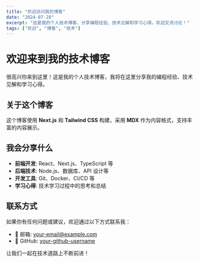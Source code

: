 ```yaml
---
title: "欢迎访问我的博客"
date: "2024-07-28"
excerpt: "这是我的个人技术博客，分享编程经验、技术见解和学习心得。欢迎交流讨论！"
tags: ["欢迎", "博客", "技术"]
---
```


# 欢迎来到我的技术博客

很高兴你来到这里！这是我的个人技术博客，我将在这里分享我的编程经验、技术见解和学习心得。

## 关于这个博客

这个博客使用 **Next.js** 和 **Tailwind CSS** 构建，采用 **MDX** 作为内容格式，支持丰富的内容展示。

## 我会分享什么

- **前端开发**: React、Next.js、TypeScript 等
- **后端技术**: Node.js、数据库、API 设计等
- **开发工具**: Git、Docker、CI/CD 等
- **学习心得**: 技术学习过程中的思考和总结

## 联系方式

如果你有任何问题或建议，欢迎通过以下方式联系我：

- 📧 邮箱: your-email@example.com
- 🐙 GitHub: [your-github-username](https://github.com/your-github-username)

让我们一起在技术道路上不断前进！